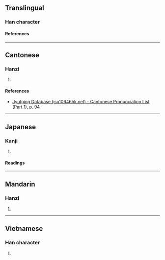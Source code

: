 {{character info}}
==Translingual==

===Han character===
{{Han char|rn=38|rad=女|as=09|sn=12|four=44460|canj=VJKA|ids=⿰女者}}

====References====
{{Han ref|kx=0266.300|dkj=06491|hdz=21063.110|uh=5A8E}}

----

==Cantonese==

===Hanzi===
{{yue-hanzi|jyut=[[ze2]]|y=je2}}

# {{rfdef|yue|sort=女09}}

====References====
* [http://www.iso10646hk.net/jp/document/download.jsp Jyutping Database (iso10646hk.net) - Cantonese Pronunciation List (Part 1), p. 94]

----

==Japanese==

===Kanji===
{{ja-kanji|grade=|rs=女09}}

# {{rfdef|ja|sort=女09}}

====Readings====
{{ja-readings
|on=そ
}}

----

==Mandarin==

===Hanzi===
{{cmn-hanzi|pin=[[jiě]] ([[jie3]])|wg=chieh<sup>3</sup>}}

# {{rfdef|cmn|sort=女09}}

----

==Vietnamese==

===Han character===
{{vi-readings|rs=女09|reading=chửa}}

# {{rfdef|vi|sort=女09}}